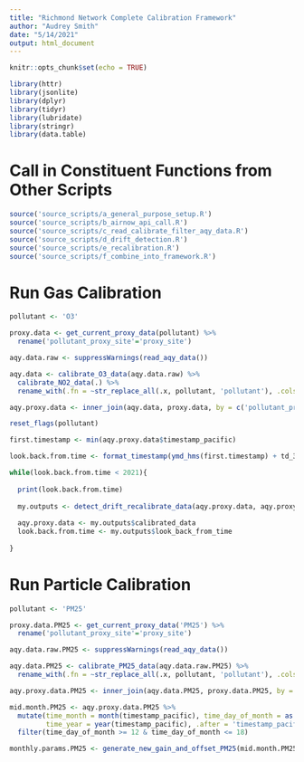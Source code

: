 ```yaml
---
title: "Richmond Network Complete Calibration Framework"
author: "Audrey Smith"
date: "5/14/2021"
output: html_document
---
```


```r
knitr::opts_chunk$set(echo = TRUE)
```

```r
library(httr)
library(jsonlite)
library(dplyr)
library(tidyr)
library(lubridate)
library(stringr)
library(data.table)
```

# Call in Constituent Functions from Other Scripts
```r
source('source_scripts/a_general_purpose_setup.R')
source('source_scripts/b_airnow_api_call.R')
source('source_scripts/c_read_calibrate_filter_aqy_data.R')
source('source_scripts/d_drift_detection.R')
source('source_scripts/e_recalibration.R')
source('source_scripts/f_combine_into_framework.R')
```

#######################################
# Run Gas Calibration
#######################################

```r
pollutant <- 'O3'

proxy.data <- get_current_proxy_data(pollutant) %>%
  rename('pollutant_proxy_site'='proxy_site')

aqy.data.raw <- suppressWarnings(read_aqy_data())

aqy.data <- calibrate_O3_data(aqy.data.raw) %>%
  calibrate_NO2_data(.) %>%
  rename_with(.fn = ~str_replace_all(.x, pollutant, 'pollutant'), .cols = everything())

aqy.proxy.data <- inner_join(aqy.data, proxy.data, by = c('pollutant_proxy_site', 'timestamp_pacific'))
```

```r
reset_flags(pollutant)

first.timestamp <- min(aqy.proxy.data$timestamp_pacific)

look.back.from.time <- format_timestamp(ymd_hms(first.timestamp) + td_30day)
```


```r
while(look.back.from.time < 2021){
  
  print(look.back.from.time)
  
  my.outputs <- detect_drift_recalibrate_data(aqy.proxy.data, aqy.proxy.data.raw, pollutant, look.back.from.time)
  
  aqy.proxy.data <- my.outputs$calibrated_data
  look.back.from.time <- my.outputs$look_back_from_time
  
}
```


#######################################
# Run Particle Calibration
#######################################
```r
pollutant <- 'PM25'

proxy.data.PM25 <- get_current_proxy_data('PM25') %>%
  rename('pollutant_proxy_site'='proxy_site')

aqy.data.raw.PM25 <- suppressWarnings(read_aqy_data())

aqy.data.PM25 <- calibrate_PM25_data(aqy.data.raw.PM25) %>%
  rename_with(.fn = ~str_replace_all(.x, pollutant, 'pollutant'), .cols = everything())

aqy.proxy.data.PM25 <- inner_join(aqy.data.PM25, proxy.data.PM25, by = c('pollutant_proxy_site', 'timestamp_pacific'))

mid.month.PM25 <- aqy.proxy.data.PM25 %>%
  mutate(time_month = month(timestamp_pacific), time_day_of_month = as.numeric(str_sub(timestamp_pacific, 9, 10)), 
         time_year = year(timestamp_pacific), .after = 'timestamp_pacific') %>%
  filter(time_day_of_month >= 12 & time_day_of_month <= 18)

monthly.params.PM25 <- generate_new_gain_and_offset_PM25(mid.month.PM25)
```





         































